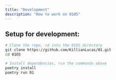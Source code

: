 ```yaml
---
title: "Development"
description: "How to work on 01OS"
---
```


## Setup for development:

```bash
# Clone the repo, cd into the 01OS directory
git clone https://github.com/KillianLucas/01.git
cd 01OS

# Install dependencies, run the commands above
poetry install
poetry run 01
```
